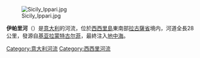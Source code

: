 [[Image:Sicily_Ippari.jpg|right]]

'''伊帕里河'''（{{lang-it|Ippari}}）是[[意大利|意大利]]的河流，位於[[西西里島|西西里島]]東南部[[拉古薩省|拉古薩省]]境内，河道全長28公里，發源自[[基亚拉蒙特古尔菲|基亚拉蒙特古尔菲]]，最終注入[[地中海|地中海]]。

{{coord|36.4167|N|14.4333|E|source:kolossus-ruwiki|display=title}}

{{Italy-geo-stub}}
[[Category:意大利河流|Category:意大利河流]]
[[Category:西西里河流|Category:西西里河流]]